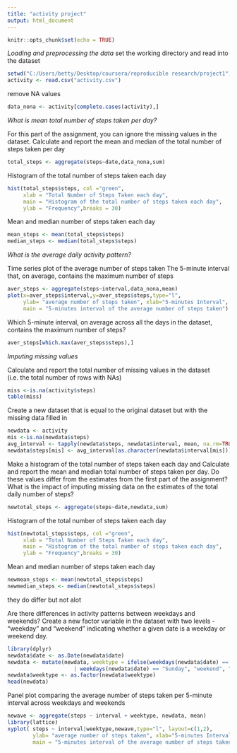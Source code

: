 ---
title: "activity project"
output: html_document
---

```{r setup, include=FALSE}
knitr::opts_chunk$set(echo = TRUE)

```

*Loading and preprocessing the data*
set the working directory and read into the dataset
```{r}
setwd("C:/Users/betty/Desktop/coursera/reproducible research/project1")
activity <- read.csv("activity.csv")
```


remove NA values
```{r}
data_nona <- activity[complete.cases(activity),]
```

*What is mean total number of steps taken per day?*

 For this part of the assignment, you can ignore the missing values in the dataset.
 Calculate and report the mean and median of the total number of steps taken per day
```{r}
total_steps <- aggregate(steps~date,data_nona,sum)
```


Histogram of the total number of steps taken each day
```{r}
hist(total_steps$steps, col ="green", 
     xlab = "Total Number of Steps Taken each day", 
     main = "Histogram of the total number of steps taken each day",
     ylab = "Frequency",breaks = 30)
```


Mean and median number of steps taken each day
```{r}
mean_steps <- mean(total_steps$steps)
median_steps <- median(total_steps$steps)
```

*What is the average daily activity pattern?*

Time series plot of the average number of steps taken
The 5-minute interval that, on average, contains the maximum number of steps
```{r}
aver_steps <- aggregate(steps~interval,data_nona,mean)
plot(x=aver_steps$interval,y=aver_steps$steps,type="l",
     ylab= "average number of steps taken", xlab="5-minutes Interval", 
     main = "5-minutes interval of the average number of steps taken")
```


Which 5-minute interval, on average across all the days in the dataset, contains the maximum number of steps?
```{r}
aver_steps[which.max(aver_steps$steps),]
```

*Imputing missing values*

Calculate and report the total number of missing values in the dataset (i.e. the total number of rows with NAs)
```{r}
miss <-is.na(activity$steps)
table(miss)
```


Create a new dataset that is equal to the original dataset 
but with the missing data filled in
```{r}
newdata <- activity
mis <-is.na(newdata$steps)
avg_interval <- tapply(newdata$steps, newdata$interval, mean, na.rm=TRUE, simplify=TRUE)
newdata$steps[mis] <- avg_interval[as.character(newdata$interval[mis])]
```


Make a histogram of the total number of steps taken each day and Calculate and 
report the mean and median total number of steps taken per day.
Do these values differ from the estimates from the first part of the assignment? What is the impact of imputing missing data on the estimates of the total daily number of steps? 


```{r}
newtotal_steps <- aggregate(steps~date,newdata,sum)
```


Histogram of the total number of steps taken each day
```{r}
hist(newtotal_steps$steps, col ="green", 
     xlab = "Total Number of Steps Taken each day", 
     main = "Histogram of the total number of steps taken each day",
     ylab = "Frequency",breaks = 30)
```


Mean and median number of steps taken each day
```{r}
newmean_steps <- mean(newtotal_steps$steps)
newmedian_steps <- median(newtotal_steps$steps)
```

they do differ but not alot

Are there differences in activity patterns between weekdays and weekends?
Create a new factor variable in the dataset with two levels - "weekday" 
and "weekend" indicating whether a given date is a weekday or weekend day.
```{r}
library(dplyr)
newdata$date <- as.Date(newdata$date)
newdata <- mutate(newdata, weektype = ifelse(weekdays(newdata$date) == "Saturday" 
                     | weekdays(newdata$date) == "Sunday", "weekend", "weekday"))
newdata$weektype <- as.factor(newdata$weektype)
head(newdata)
```


Panel plot comparing the average number of steps taken per 5-minute interval across weekdays and weekends
```{r}
newave <- aggregate(steps ~ interval + weektype, newdata, mean)
library(lattice)
xyplot( steps ~ interval|weektype,newave,type="l", layout=c(1,2),
        ylab= "average number of steps taken", xlab="5-minutes Interval", 
        main = "5-minutes interval of the average number of steps taken")
```
